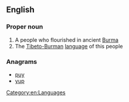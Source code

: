 {{also|pyu}}
==English==

===Proper noun===
{{wikipedia|Pyu city-states}}
{{en-proper noun}}

# A people who flourished in ancient [[Burma]]
# The [[Tibeto-Burman]] [[language]] of this people

===Anagrams===
* [[puy#English|puy]] 
* [[yup#English|yup]]
[[Category:en:Languages]]